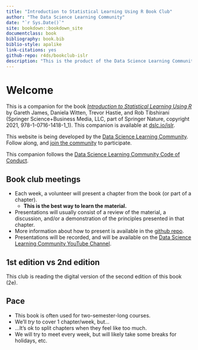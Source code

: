 ```yaml
--- 
title: "Introduction to Statistical Learning Using R Book Club"
author: "The Data Science Learning Community"
date: "`r Sys.Date()`"
site: bookdown::bookdown_site
documentclass: book
bibliography: book.bib
biblio-style: apalike
link-citations: yes
github-repo: r4ds/bookclub-islr
description: "This is the product of the Data Science Learning Community's Introduction to Statistical Learning Using R Book Club."
---
```


# Welcome {-}

This is a companion for the book [_Introduction to Statistical Learning Using R_](https://www.statlearning.com) by Gareth James, Daniela Witten, Trevor Hastie, and Rob Tibshirani (Springer Science+Business Media, LLC, part of Springer Nature, copyright 2021, 978-1-0716-1418-1_1).
This companion is available at [dslc.io/islr](https://dslc.io/islr).

This website is being developed by the [Data Science Learning Community](https://dslc.io). Follow along, and [join the community](https://dslc.io/join) to participate.

This companion follows the [Data Science Learning Community Code of Conduct](https://dslc.io/conduct).

## Book club meetings {-}

- Each week, a volunteer will present a chapter from the book (or part of a chapter).
  - **This is the best way to learn the material.**
- Presentations will usually consist of a review of the material, a discussion, and/or a demonstration of the principles presented in that chapter.
- More information about how to present is available in the [github repo](https://github.com/r4ds/bookclub-islr).
- Presentations will be recorded, and will be available on the [Data Science Learning Community YouTube Channel](https://dslc.io/youtube).

## 1st edition vs 2nd edition {-}

This club is reading the digital version of the second edition of this book (2e).

## Pace {-}

- This book is often used for two-semester-long courses.
- We'll _try_ to cover 1 chapter/week, but...
- ...It's ok to split chapters when they feel like too much.
- We will try to meet every week, but will likely take some breaks for holidays, etc.
